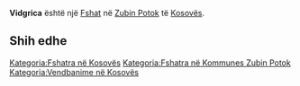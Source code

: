 {{Fshat në Kosovës
 | Emri                = Vidgrica
| srp_N_name = Vidgrica
| srp_N_FULL_NAME_RO = Vidgrica
| srp_N_FULL_NAME_ND_RO = Vidgrica
| srp_N_SORT_NAME_RG = VIDGRICA
| srp_N_FULL_NAME_RG = Vidgrica
| srp_N_FULL_NAME_ND_RG = Vidgrica

 | Emri (Rasa dhanore) = 
 | Figura              = 
 | Shteti              = Kosovo
 | Komuna              = Zubin Potok
 | Kodi postar         = 
 | Sipërfaqja          = 

 | Popullsia           = 

 | Regj. i popullsisë  = 
 | Dend. e popullsisë  = 
 | Faqja zyrtare       = 
 <!--- Koordinatat ----> 
 | Gjerësia            = 42.915833
 | Gjatësia            = 20.783333
 | Lartësia            = 
}}
'''Vidgrica''' është një [[Fshat]] në [[Zubin Potok]] të [[Kosovës]].

<!-- == Gjeografia == -->
<!-- == Historia == -->
<!-- == Demografia == -->
== Shih edhe ==
{{Komuna Zubin Potok}}
{{Kosovo-Administrata-Cung}}

[[Kategoria:Fshatra në Kosovës]]
[[Kategoria:Fshatra në Kommunes Zubin Potok]]
[[Kategoria:Vendbanime në Kosovës]]